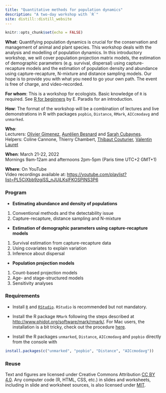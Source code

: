 ```yaml
---
title: "Quantitative methods for population dynamics"
description: "A two-day workshop with `R`"
site: distill::distill_website
---
```


```r
knitr::opts_chunk$set(echo = FALSE)
```

**What**: Quantifying population dynamics is crucial for the conservation and management of animal and plant species. This workshop deals with the analysis and modelling of population dynamics. In this introductory workshop, we will cover population projection matrix models, the estimation of demographic parameters (e.g. survival, dispersal) using capture-recapture models and the estimation of population density and abundance using capture-recapture, N-mixture and distance sampling models. Our hope is to provide you with what you need to go your own path. The event is free of charge, and video-recorded. 

**For whom**: This is a workshop for ecologists. Basic knowledge of `R` is required. See [R for beginners](https://cran.r-project.org/doc/contrib/Paradis-rdebuts_en.pdf) by E. Paradis for an introduction.

**How**: The format of the workshop will be a combination of lectures and live demonstrations in R with packages `popbio`, `Distance`, `RMark`, `AICcmodavg` and `unmarked`.

**Who**:   
Lecturers: [Olivier Gimenez](https://twitter.com/oaggimenez), [Aurélien Besnard](https://twitter.com/abesnardEPHE) and [Sarah Cubaynes](https://twitter.com/sarahcubaynes).  
Helpers: Coline Cannone, Thierry Chambert, [Thibaut Couturier](https://twitter.com/ThibautCouturie), [Valentin Lauret](https://twitter.com/ValentinLauret)

**When**: March 21-22, 2022 <br> Mornings 9am-12am and afternoons 2pm-5pm (Paris time UTC+2 GMT+1)

**Where**: On YouTube     
Video recordings available at: <https://youtube.com/playlist?list=PL5CiXbb9zgjSS_nJUiLKsIFKOSPINS3P6>

### Program 

+ **Estimating abundance and density of populations**
1. Conventional methods and the detectability issue
2. Capture-recapture, distance sampling and N-mixture

+ **Estimation of demographic parameters using capture-recapture models**
1. Survival estimation from capture-recapture data
3. Using covariates to explain variation
4. Inference about dispersal

+ **Population projection models**
1. Count-based projection models
2. Age- and stage-structured models
3. Sensitivity analyses

### Requirements

+ Install [`R`](https://cloud.r-project.org/) and [`RStudio`](https://rstudio.com/products/rstudio/download/#download). `RStudio` is recommended but not mandatory. 

+ Install the R package `RMark` following the steps described at <http://www.phidot.org/software/mark/rmark/>. For Mac users, the installation is a bit tricky, check out the procedure [here](tutorials/rmark-mac.html).

+ Install the R packages `unmarked`, `Distance`, `AICcmodavg` and `popbio` directly from the console with
```r
install.packages(c("unmarked", "popbio", "Distance", "AICcmodavg"))
```

### Reuse {.appendix}

Text and figures are licensed under Creative Commons Attribution [CC BY 4.0](https://creativecommons.org/licenses/by/4.0/). Any computer code (R, HTML, CSS, etc.) in slides and worksheets, including in slide and worksheet sources, is also licensed under [MIT](https://github.com/oliviergimenez/popdyn-workshop/blob/master/LICENSE.md). 
